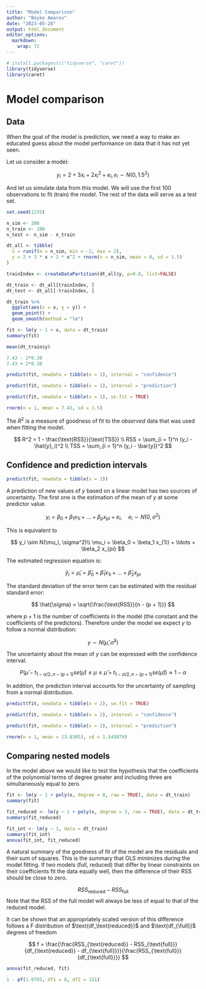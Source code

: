 ```yaml
---
title: "Model Comparison"
author: "Boyko Amarov"
date: "2023-05-28"
output: html_document
editor_options: 
  markdown: 
    wrap: 72
---
```


```r
# install.packages(c("tidyverse", "caret"))
library(tidyverse)
library(caret)
```

# Model comparison

## Data

When the goal of the model is prediction, we need a way to make an
educated guess about the model performance on data that it has not yet
seen.

Let us consider a model:

$$
y_i = 2 + 3 x_i + 2 x_i^2 + e_i, e_i \sim N(0, 1.5^2)
$$

And let us simulate data from this model. We will use the first 100
observations to fit (train) the model. The rest of the data will serve
as a test set.

```r
set.seed(1235)

n_sim <- 200
n_train <- 100
n_test <- n_sim - n_train

dt_all <- tibble(
  x = runif(n = n_sim, min = -2, max = 2),
  y = 2 + 3 * x + 2 * x^2 + rnorm(n = n_sim, mean = 0, sd = 1.5)
)

trainIndex <- createDataPartition(dt_all$y, p=0.8, list=FALSE)

dt_train <- dt_all[trainIndex, ]
dt_test <- dt_all[-trainIndex, ]
```

```r
dt_train %>%
  ggplot(aes(x = x, y = y)) + 
  geom_point() +
  geom_smooth(method = "lm")
```

```r
fit <- lm(y ~ 1 + x, data = dt_train)
summary(fit)
```

```r
mean(dt_train$y)
```

```r
7.43 - 2*0.30
7.43 + 2*0.30
```

```r
predict(fit, newdata = tibble(x = 1), interval = "confidence")
```

```r
predict(fit, newdata = tibble(x = 1), interval = "prediction")
```

```r
predict(fit, newdata = tibble(x = 1), se.fit = TRUE)
```

```r
rnorm(n = 1, mean = 7.43, sd = 1.5)
```

The $R^2$ is a measure of goodness of fit to the *observed* data that
was used when fitting the model.

$$
R^2 = 1 - \frac{\text{RSS}}{\text{TSS}} \\
RSS = \sum_{i = 1}^n (y_i - \hat{y}_i)^2 \\
TSS = \sum_{i = 1}^n (y_i - \bar{y})^2
$$

## Confidence and prediction intervals

```r
predict(fit, newdata = tibble(x = 3))
```

A prediction of new values of $y$ based on a linear model has two
sources of uncertainty. The first one is the estimation of the mean of
$y$ at some predictor value.

$$
y_i = \beta_0 + \beta_1 x_{1i} + \ldots + \beta_p x_{pi} + e_i, \quad e_i \sim N(0, \sigma^2)
$$ 

This is equivalent to

$$
y_i \sim N(\mu_i, \sigma^2)\\
\mu_i = \beta_0 + \beta_1 x_{1i} + \ldots + \beta_2 x_{pi}
$$

The estimated regression equation is:

$$
\hat{y}_i = \hat{\mu}_i = \hat{\beta}_0 + \hat{\beta}_1 x_{1i} + \ldots + \hat{\beta}_2 x_{pi}
$$ 

The standard deviation of the error term can be estimated with the
residual standard error:

$$
\hat{\sigma} = \sqrt{\frac{\text{RSS}}{n - (p + 1)}}
$$

where $p + 1$ is the number of coefficients in the model (the constant and the coefficients of the predictors). Therefore
under the model we expect $y$ to follow a normal distribution:

$$
y \sim N(\hat{\mu}, \hat{\sigma}^2)
$$

The uncertainty about the mean of $y$ can be expressed with the
confidence interval.

$$
P(\hat{\mu} - t_{1 - \alpha / 2, n - (p + 1)}se(\hat{\mu}) \leq \mu \leq \hat{\mu} + t_{1 - \alpha / 2, n - (p + 1)} se(\hat{\mu})) \approx 1 - \alpha
$$

In addition, the prediction interval accounts for the uncertainty of
sampling from a normal distribution.

```r
predict(fit, newdata = tibble(x = 2), se.fit = TRUE)
```

```r
predict(fit, newdata = tibble(x = 2), interval = "confidence")
```

```r
predict(fit, newdata = tibble(x = 2), interval = "prediction")
```

```r
rnorm(n = 1, mean = 13.83053, sd = 1.545079)
```

## Comparing nested models

In the model above we would like to test the hypothesis that the
coefficients of the polynomial terms of degree greater and including
three are simultaneously equal to zero.

```r
fit <- lm(y ~ 1 + poly(x, degree = 8, raw = TRUE), data = dt_train)
summary(fit)
```

```r
fit_reduced <- lm(y ~ 1 + poly(x, degree = 3, raw = TRUE), data = dt_train)
summary(fit_reduced)
```

```r
fit_int <- lm(y ~ 1, data = dt_train)
summary(fit_int)
anova(fit_int, fit_reduced)
```

A natural summary of the goodness of fit of the model are the residuals
and their sum of squares. This is the summary that OLS minimizes during
the model fitting. If two models (full, reduced) that differ by linear
constraints on their coefficients fit the data equally well, then the
difference of their RSS should be close to zero.

$$
RSS_{\text{reduced}} - RSS_{\text{full}}
$$ Note that the RSS of the full model will always be less of equal to
that of the reduced model.

It can be shown that an appropriately scaled version of this difference
follows a F distribution of $\text{df_\text{reduced}}$ and
$\text{df_{\full}}$ degrees of freedom

$$
f = \frac{\frac{RSS_{\text{reduced}} - RSS_{\text{full}}}{df_{\text{reduced}} - df_{\text{full}}}}{\frac{RSS_{\text{full}}}{df_{\text{full}}}}
$$ \frac{df_{\text{full}}}{df_{\text{reduced}} - df_{\text{full}}}

```r
anova(fit_reduced, fit)
```

```r
1 - pf(1.0703, df1 = 6, df2 = 151)
```
